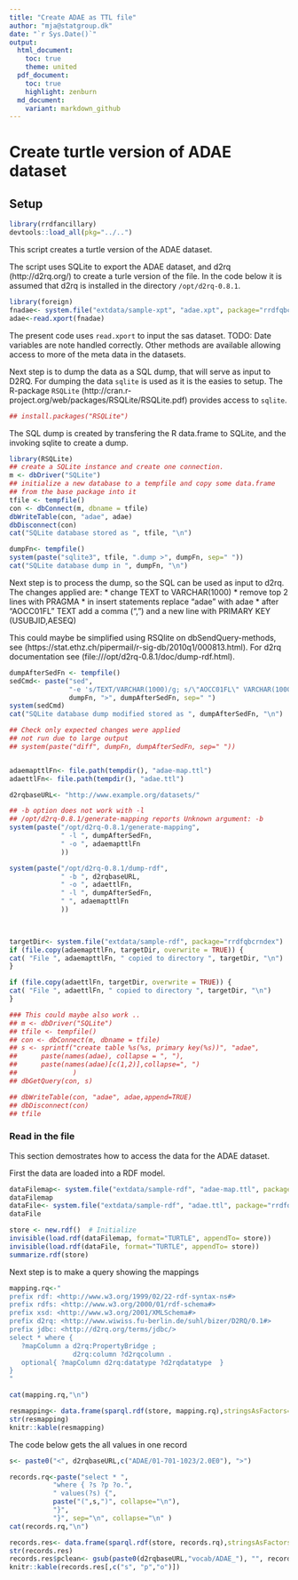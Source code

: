 ```yaml
---
title: "Create ADAE as TTL file"
author: "mja@statgroup.dk"
date: "`r Sys.Date()`"
output:
  html_document:
    toc: true
    theme: united
  pdf_document:
    toc: true
    highlight: zenburn
  md_document:
    variant: markdown_github
---
```


# Create turtle version of ADAE dataset

## Setup

```r
library(rrdfancillary)
devtools::load_all(pkg="../..")
```

This script creates a turtle version of the ADAE dataset.

The script uses SQLite to export the ADAE dataset, and d2rq (http://d2rq.org/) to create a turle version of the file.
In the code below it is assumed that d2rq is installed in the directory `/opt/d2rq-0.8.1`.

```r
library(foreign)
fnadae<- system.file("extdata/sample-xpt", "adae.xpt", package="rrdfqbcrndex")
adae<-read.xport(fnadae)
```

The present code uses `read.xport` to input the sas dataset.
TODO: Date variables are note handled correctly. Other
methods are available allowing access to more of the meta data in the
datasets.

Next step is to dump the data as a SQL dump, that will serve as input
to D2RQ.  For dumping the data `sqlite` is used as it is the easies to
setup. The R-package `RSQLite`
(http://cran.r-project.org/web/packages/RSQLite/RSQLite.pdf) provides
access to `sqlite`.

```r
## install.packages("RSQLite")
```

The SQL dump is created by transfering the R data.frame to SQLite, and the invoking sqlite to create a dump.
```r
library(RSQLite)
## create a SQLite instance and create one connection.
m <- dbDriver("SQLite")
## initialize a new database to a tempfile and copy some data.frame
## from the base package into it
tfile <- tempfile()
con <- dbConnect(m, dbname = tfile)
dbWriteTable(con, "adae", adae)
dbDisconnect(con)
cat("SQLite database stored as ", tfile, "\n")

dumpFn<- tempfile()
system(paste("sqlite3", tfile, ".dump >", dumpFn, sep=" "))
cat("SQLite database dump in ", dumpFn, "\n")
```

Next step is to process the dump, so the SQL can be used as input to d2rq.
The changes applied are:
*  change TEXT to VARCHAR(1000)
*  remove top 2 lines with PRAGMA
*  in insert statements replace "adae"  with adae
*  after "AOCC01FL" TEXT add a comma (",") and a new line with PRIMARY KEY (USUBJID,AESEQ)

This could maybe be simplified using  RSQlite on dbSendQuery-methods, see (https://stat.ethz.ch/pipermail/r-sig-db/2010q1/000813.html).
For d2rq documentation see (file:///opt/d2rq-0.8.1/doc/dump-rdf.html).

```r
dumpAfterSedFn <- tempfile()
sedCmd<- paste("sed",
               "-e 's/TEXT/VARCHAR(1000)/g; s/\"AOCC01FL\" VARCHAR(1000)/\"AOCC01FL\" VARCHAR(1000), PRIMARY KEY (USUBJID,AESEQ)/; s/\"adae\"/adae/g; 1,2 d; $ d; ' ",
               dumpFn, ">", dumpAfterSedFn, sep=" ")
system(sedCmd)
cat("SQLite database dump modified stored as ", dumpAfterSedFn, "\n")

## Check only expected changes were applied
## not run due to large output
## system(paste("diff", dumpFn, dumpAfterSedFn, sep=" "))


adaemapttlFn<- file.path(tempdir(), "adae-map.ttl")
adaettlFn<- file.path(tempdir(), "adae.ttl")

d2rqbaseURL<- "http://www.example.org/datasets/"

## -b option does not work with -l
## /opt/d2rq-0.8.1/generate-mapping reports Unknown argument: -b
system(paste("/opt/d2rq-0.8.1/generate-mapping",
             " -l ", dumpAfterSedFn,
             " -o ", adaemapttlFn
             ))

system(paste("/opt/d2rq-0.8.1/dump-rdf",
             " -b ", d2rqbaseURL,
             " -o ", adaettlFn,
             " -l ", dumpAfterSedFn,
             " ", adaemapttlFn
             ))
 


targetDir<- system.file("extdata/sample-rdf", package="rrdfqbcrndex")
if (file.copy(adaemapttlFn, targetDir, overwrite = TRUE)) {
cat( "File ", adaemapttlFn, " copied to directory ", targetDir, "\n")
}

if (file.copy(adaettlFn, targetDir, overwrite = TRUE)) {
cat( "File ", adaettlFn, " copied to directory ", targetDir, "\n")
}

```

```r
### This could maybe also work ..
## m <- dbDriver("SQLite")
## tfile <- tempfile()
## con <- dbConnect(m, dbname = tfile)
## s <- sprintf("create table %s(%s, primary key(%s))", "adae",
## 		paste(names(adae), collapse = ", "),
## 		paste(names(adae)[c(1,2)],collapse=", ")
##              )
## dbGetQuery(con, s)

## dbWriteTable(con, "adae", adae,append=TRUE)
## dbDisconnect(con)
## tfile
```


### Read in the file

This section demostrates how to access the data for the ADAE dataset.

First the data are loaded into a RDF model.
```r

dataFilemap<- system.file("extdata/sample-rdf", "adae-map.ttl", package="rrdfqbcrndex")
dataFilemap
dataFile<- system.file("extdata/sample-rdf", "adae.ttl", package="rrdfqbcrndex")
dataFile

store <- new.rdf()  # Initialize
invisible(load.rdf(dataFilemap, format="TURTLE", appendTo= store))
invisible(load.rdf(dataFile, format="TURTLE", appendTo= store))
summarize.rdf(store)
```

Next step is to make a query showing the mappings
```r
mapping.rq<-"
prefix rdf: <http://www.w3.org/1999/02/22-rdf-syntax-ns#> 
prefix rdfs: <http://www.w3.org/2000/01/rdf-schema#> 
prefix xsd: <http://www.w3.org/2001/XMLSchema#> 
prefix d2rq: <http://www.wiwiss.fu-berlin.de/suhl/bizer/D2RQ/0.1#> 
prefix jdbc: <http://d2rq.org/terms/jdbc/> 
select * where {
   ?mapColumn a d2rq:PropertyBridge ;
                d2rq:column ?d2rqcolumn .
   optional{ ?mapColumn d2rq:datatype ?d2rqdatatype  }
}
"

cat(mapping.rq,"\n")

resmapping<- data.frame(sparql.rdf(store, mapping.rq),stringsAsFactors=FALSE)
str(resmapping)
knitr::kable(resmapping)
```


The code below gets the all values in one record
```r

s<- paste0("<", d2rqbaseURL,c("ADAE/01-701-1023/2.0E0"), ">")

records.rq<-paste("select * ",
           "where { ?s ?p ?o.",
           " values(?s) {",
           paste("(",s,")", collapse="\n"),
           "}",
           "}", sep="\n", collapse="\n" )
cat(records.rq,"\n")

records.res<- data.frame(sparql.rdf(store, records.rq),stringsAsFactors=FALSE)
str(records.res)
records.res$pclean<- gsub(paste0(d2rqbaseURL,"vocab/ADAE_"), "", records.res$p)
knitr::kable(records.res[,c("s", "p","o")])


```

